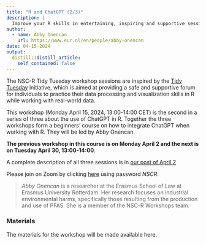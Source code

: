 ```yaml
---
title: "R and ChatGPT (2/3)"
description: |
  Improve your R skills in entertaining, inspiring and supportive sessions moderated by your own colleagues.
author:
  - name: Abby Onencan
    url: https://www.eur.nl/en/people/abby-onencan
date: 04-15-2024
output:
  distill::distill_article:
    self_contained: false
---
```


The NSC-R Tidy Tuesday workshop sessions are inspired by the 
[Tidy Tuesday](https://www.tidytuesday.com/) initiative, which is aimed at 
providing a safe and supportive forum for individuals to practice their data processing 
and visualization skills in R while working with real-world data.

This workshop (Monday April 15, 2024, 13:00-14:00 CET) is the second in a series of three 
about the use of ChatGPT in R. Together the three workshops form a beginners' 
course on how to integrate ChatGPT when working with R. They will be led by Abby Onencan.

**The previous workshop in this course is on Monday April 2 and the next is on Tuesday April 30, 13:00-14:00**. 

A complete description of all three sessions is in 
[our post of April 2](https://nscrweb.netlify.app/posts/2024-04-02-nsc-r-tidy-tuesday/)

Please join on Zoom by clicking [here](https://us02web.zoom.us/j/4539912989) using password *NSCR*.


> *Abby Onencan* is a researcher at the Erasmus School of Law at Erasmus University Rotterdam. Her research focuses on industrial environmental harms, specifically those resulting from the production and use of PFAS. She is a member of the NSC-R Workshops team.

### Materials

The materials for the workshop will be made available here.